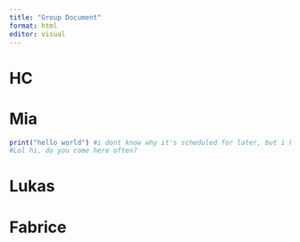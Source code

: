 ```yaml
---
title: "Group Document"
format: html
editor: visual
---
```


# HC

# Mia

```r
print("hello world") #i dont know why it's scheduled for later, but i have some code in here now. 
#Lol hi, do you come here often? 

```

# Lukas

# Fabrice
